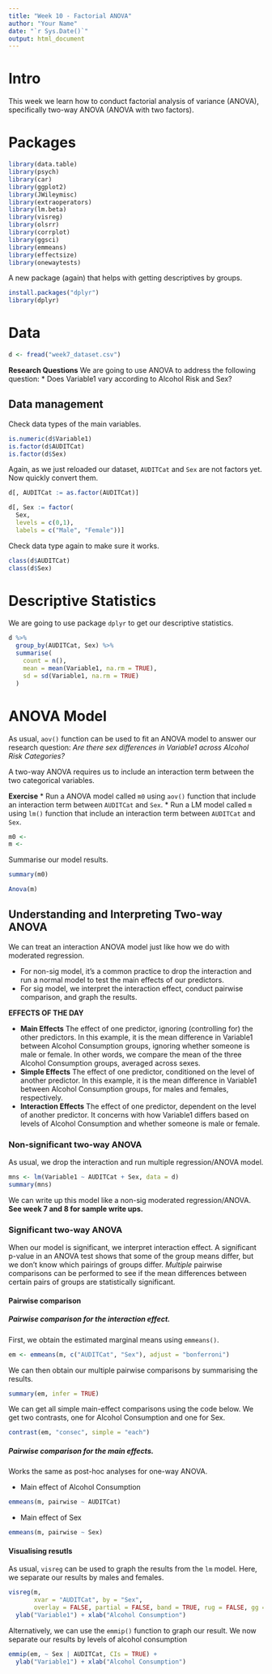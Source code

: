 ```yaml
---
title: "Week 10 - Factorial ANOVA"
author: "Your Name"
date: "`r Sys.Date()`"
output: html_document
---
```

# Intro

This week we learn how to conduct factorial analysis of variance (ANOVA), 
specifically two-way ANOVA (ANOVA with two factors).

# Packages

```r
library(data.table)
library(psych)
library(car)
library(ggplot2)
library(JWileymisc)
library(extraoperators)
library(lm.beta)
library(visreg)
library(olsrr)
library(corrplot)
library(ggsci)
library(emmeans)
library(effectsize)
library(onewaytests)
```

A new package (again) that helps with getting descriptives by groups.

```r
install.packages("dplyr")
library(dplyr)
```

# Data

```r
d <- fread("week7_dataset.csv")
```

**Research Questions**
We are going to use ANOVA to address the following question: 
* Does Variable1 vary according to Alcohol Risk and Sex?

## Data management
Check data types of the main variables. 

```r
is.numeric(d$Variable1)
is.factor(d$AUDITCat)
is.factor(d$Sex)
```

Again, as we just reloaded our dataset, `AUDITCat` and `Sex` are not factors yet. 
Now quickly convert them.

```r
d[, AUDITCat := as.factor(AUDITCat)]

d[, Sex := factor(
  Sex,
  levels = c(0,1),
  labels = c("Male", "Female"))]
```

Check data type again to make sure it works.

```r
class(d$AUDITCat)
class(d$Sex)
```

# Descriptive Statistics
We are going to use package `dplyr` to get our descriptive statistics.

```r
d %>%
  group_by(AUDITCat, Sex) %>%
  summarise(
    count = n(),
    mean = mean(Variable1, na.rm = TRUE),
    sd = sd(Variable1, na.rm = TRUE)
  )
```

# ANOVA Model

As usual, `aov()` function can be used to fit an ANOVA model to answer our research question: 
*Are there sex differences in Variable1 across Alcohol Risk Categories?*

A two-way ANOVA requires us to include an interaction term between the two categorical variables.

**Exercise**
* Run a ANOVA model called `m0` using `aov()` function that include an interaction term 
  between `AUDITCat` and `Sex`. 
* Run a LM model called `m` using `lm()` function that include an interaction term 
  between `AUDITCat` and `Sex`. 

```r
m0 <- 
m <- 
```

Summarise our model results. 

```r
summary(m0)
```


```r
Anova(m)
```

## Understanding and Interpreting Two-way ANOVA
We can treat an interaction ANOVA model just like how we do with moderated regression.

* For non-sig model, it's a common practice to drop the interaction and run a normal model 
  to test the main effects of our predictors.
* For sig model, we interpret the interaction effect, conduct pairwise comparison, and graph the results.

**EFFECTS OF THE DAY**

* **Main Effects** The effect of one predictor, ignoring (controlling for) the other predictors.
  In this example, it is the mean difference in Variable1 between Alcohol Consumption groups, 
  ignoring whether someone is male or female. In other words, we compare the mean of the three
  Alcohol Consumption groups, averaged across sexes.
* **Simple Effects** The effect of one predictor, conditioned on the level of another predictor. 
  In this example, it is the mean difference in Variable1 between Alcohol Consumption groups, 
  for males and females, respectively.
* **Interaction Effects**  The effect of one predictor, dependent on the level of another predictor. 
  It concerns with how Variable1 differs based on levels of Alcohol Consumption 
  and whether someone is male or female.

### Non-significant two-way ANOVA
As usual, we drop the interaction and run multiple regression/ANOVA model.

```r
mns <- lm(Variable1 ~ AUDITCat + Sex, data = d)
summary(mns)
```

We can write up this model like a non-sig moderated regression/ANOVA. 
**See week 7 and 8 for sample write ups.**

### Significant two-way ANOVA
When our model is significant, we interpret interaction effect. 
A significant p-value in an ANOVA test shows that some of the group means differ, 
but we don’t know which pairings of groups differ. 
*Multiple* pairwise comparisons can be performed to see if the mean differences 
between certain pairs of groups are statistically significant.

#### Pairwise comparison
##### Pairwise comparison for the interaction effect.
First, we obtain the estimated marginal means using `emmeans()`.

```r
em <- emmeans(m, c("AUDITCat", "Sex"), adjust = "bonferroni")
```

We can then obtain our multiple pairwise comparisons by summarising the results. 

```r
summary(em, infer = TRUE)
```

We can get all simple main-effect comparisons using the code below. 
We get two contrasts, one for Alcohol Consumption and one for Sex.

```r
contrast(em, "consec", simple = "each")
```

##### Pairwise comparison for the main effects.
Works the same as post-hoc analyses for one-way ANOVA.

* Main effect of Alcohol Consumption

```r
emmeans(m, pairwise ~ AUDITCat)
```

* Main effect of Sex

```r
emmeans(m, pairwise ~ Sex)
```

#### Visualising resutls
As usual, `visreg` can be used to graph the results from the `lm` model. 
Here, we separate our results by males and females.

```r
visreg(m,
       xvar = "AUDITCat", by = "Sex",
       overlay = FALSE, partial = FALSE, band = TRUE, rug = FALSE, gg = TRUE) +
  ylab("Variable1") + xlab("Alcohol Consumption")
```

Alternatively, we can use the `emmip()` function to graph our result. 
We now separate our results by levels of alcohol consumption

```r
emmip(em, ~ Sex | AUDITCat, CIs = TRUE) +
  ylab("Variable1") + xlab("Alcohol Consumption")
```
